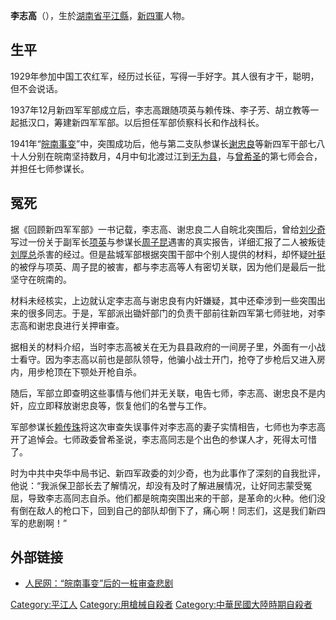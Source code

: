 {{expand|time=2014-04-12T14:00:48+00:00}}
'''李志高'''（{{bd|1914年||1941年|}}），生於[[湖南省|湖南省]][[平江縣|平江縣]]，[[新四軍|新四軍]]人物。

==生平==

1929年参加中国工农红军，经历过长征，写得一手好字。其人很有才干，聪明，但不会说话。

1937年12月新四军军部成立后，李志高跟随项英与赖传珠、李子芳、胡立教等一起抵汉口，筹建新四军军部。以后担任军部侦察科长和作战科长。

1941年“[[皖南事变|皖南事变]]”中，突围成功后，他与第二支队参谋长[[谢忠良|谢忠良]]等新四军干部七八十人分别在皖南坚持数月，4月中旬北渡过江到[[无为县|无为县]]，与[[曾希圣|曾希圣]]的第七师会合，并担任七师参谋长。

==冤死==

据《回顾新四军军部》一书记载，李志高、谢忠良二人自皖北突围后，曾给[[刘少奇|刘少奇]]写过一份关于副军长[[项英|项英]]与参谋长[[周子昆|周子昆]]遇害的真实报告，详细汇报了二人被叛徒[[刘厚总|刘厚总]]杀害的经过。但是盐城军部根据突围干部中个别人提供的材料，却怀疑[[叶挺|叶挺]]的被俘与项英、周子昆的被害，都与李志高等人有密切关联，因为他们是最后一批坚守在皖南的。

材料未经核实，上边就认定李志高与谢忠良有内奸嫌疑，其中还牵涉到一些突围出来的很多同志。于是，军部派出锄奸部门的负责干部前往新四军第七师驻地，对李志高和谢忠良进行关押审查。

据相关的材料介绍，当时李志高被关在无为县县政府的一间房子里，外面有一小战士看守。因为李志高以前也是部队领导，他骗小战士开门，抢夺了步枪后又进入房内，用步枪顶在下颚处开枪自杀。

随后，军部立即查明这些事情与他们并无关联，电告七师，李志高、谢忠良不是内奸，应立即释放谢忠良等，恢复他们的名誉与工作。

军部参谋长[[赖传珠|赖传珠]]将这次审查失误事件对李志高的妻子实情相告，七师也为李志高开了追悼会。七师政委曾希圣说，李志高同志是个出色的参谋人才，死得太可惜了。

时为中共中央华中局书记、新四军政委的刘少奇，也为此事作了深刻的自我批评，他说：“我派保卫部长去了解情况，却没有及时了解进展情况，让好同志蒙受冤屈，导致李志高同志自杀。他们都是皖南突围出来的干部，是革命的火种。他们没有倒在敌人的枪口下，回到自己的部队却倒下了，痛心啊！同志们，这是我们新四军的悲剧啊！”

==外部链接==
*[http://history.people.com.cn/GB/198305/198865/14593575.html 人民网：“皖南事变”后的一桩审查悲剧] {{Wayback|url=http://history.people.com.cn/GB/198305/198865/14593575.html |date=20130214044045 }}

[[Category:平江人|Category:平江人]]
[[Category:用槍械自殺者|Category:用槍械自殺者]]
[[Category:中華民國大陸時期自殺者|Category:中華民國大陸時期自殺者]]